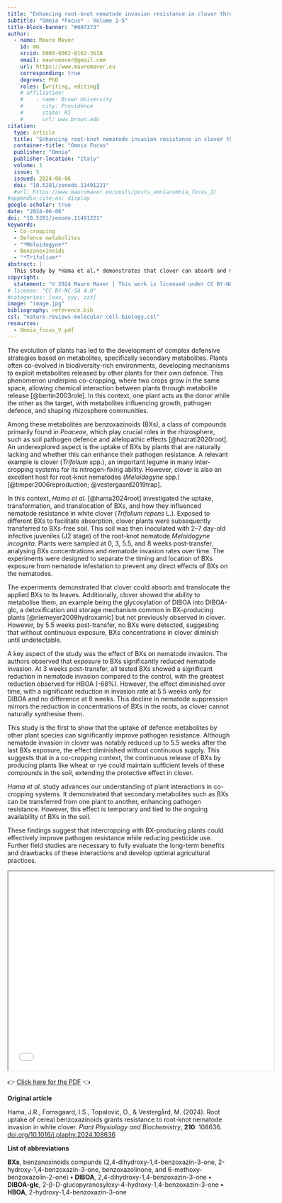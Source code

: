 ```yaml
---
title: "Enhancing root-knot nematode invasion resistance in clover through root uptake of benzoxazinoids"
subtitle: "Omnia *Focus* - Volume 1-5"
title-block-banner: "#007373"
author:
  - name: Mauro Maver
    id: mm
    orcid: 0000-0002-8162-3618
    email: mauromaver@gmail.com
    url: https://www.mauromaver.eu
    corresponding: true
    degrees: PhD
    roles: [writing, editing]
    # affiliation: 
    #    - name: Brown University
    #      city: Providence
    #      state: RI
    #      url: www.brown.edu
citation:
  type: article
  title: "Enhancing root-knot nematode invasion resistance in clover through root uptake of benzoxazinoids"
  container-title: "Omnia Focus"
  publisher: "Omnia"
  publisher-location: "Italy"
  volume: 1
  issue: 5
  issued: 2024-06-06
  doi: "10.5281/zenodo.11491221"
  #url: https://www.mauromaver.eu/posts/posts_omnia/omnia_focus_I/
#appendix-cite-as: display
google-scholar: true
date: "2024-06-06"
doi: "10.5281/zenodo.11491221"
keywords:
  - Co-cropping
  - Defence metabolites
  - "*Meloidogyne*"
  - Benzanoxinoids
  - "*Trifolium*"
abstract: |
  This study by *Hama et al.* demonstrates that clover can absorb and metabolise benzoxazinoids from other plants, significantly enhancing its resistance to nematode invasion temporarily. The findings suggest that continuous benzoxazinoids release in co-cropping systems could sustain pathogen protection in non-benzoxazinoids-producing plants like clover.
copyright:
  statement: "© 2024 Mauro Maver | This work is licensed under CC BY-NC-SA 4.0"
# license: "CC BY-NC-SA 4.0"
#categories: [xxx, yyy, zzz]
image: "image.jpg"
bibliography: reference.bib
csl: "nature-reviews-molecular-cell-biology.csl"
resources: 
  - Omnia_focus_V.pdf
---
```


::: drop-cap
The evolution of plants has led to the development of complex defensive strategies based on metabolites, specifically secondary metabolites. Plants often co-evolved in biodiversity-rich environments, developing mechanisms to exploit metabolites released by other plants for their own defence. This phenomenon underpins co-cropping, where two crops grow in the same space, allowing chemical interaction between plants through metabolite release [@bertin2003role]. In this context, one plant acts as the donor while the other as the target, with metabolites influencing growth, pathogen defence, and shaping rhizosphere communities.
:::

Among these metabolites are benzoxazinoids (BXs), a class of compounds primarily found in *Poaceae*, which play crucial roles in the rhizosphere, such as soil pathogen defence and allelopathic effects [@hazrati2020root]. An underexplored aspect is the uptake of BXs by plants that are naturally lacking and whether this can enhance their pathogen resistance. A relevant example is clover (*Trifolium* spp.), an important legume in many inter-cropping systems for its nitrogen-fixing ability. However, clover is also an excellent host for root-knot nematodes (*Meloidogyne* spp.) [@timper2006reproduction; @vestergaard2019trap].

In this context, *Hama et al.* [@hama2024root] investigated the uptake, transformation, and translocation of BXs, and how they influenced nematode resistance in white clover (*Trifolium repens* L.). Exposed to different BXs to facilitate absorption, clover plants were subsequently transferred to BXs-free soil. This soil was then inoculated with 2–7 day-old infective juveniles (J2 stage) of the root-knot nematode *Meloidogyne incognita*. Plants were sampled at 0, 3, 5.5, and 8 weeks post-transfer, analysing BXs concentrations and nematode invasion rates over time. The experiments were designed to separate the timing and location of BXs exposure from nematode infestation to prevent any direct effects of BXs on the nematodes.

The experiments demonstrated that clover could absorb and translocate the applied BXs to its leaves. Additionally, clover showed the ability to metabolise them, an example being the glycosylation of DIBOA into DIBOA-glc, a detoxification and storage mechanism common in BX-producing plants [@niemeyer2009hydroxamic] but not previously observed in clover. However, by 5.5 weeks post-transfer, no BXs were detected, suggesting that without continuous exposure, BXs concentrations in clover diminish until undetectable.

A key aspect of the study was the effect of BXs on nematode invasion. The authors observed that exposure to BXs significantly reduced nematode invasion. At 3 weeks post-transfer, all tested BXs showed a significant reduction in nematode invasion compared to the control, with the greatest reduction observed for HBOA (-68%). However, the effect diminished over time, with a significant reduction in invasion rate at 5.5 weeks only for DIBOA and no difference at 8 weeks. This decline in nematode suppression mirrors the reduction in concentrations of BXs in the roots, as clover cannot naturally synthesise them.

This study is the first to show that the uptake of defence metabolites by other plant species can significantly improve pathogen resistance. Although nematode invasion in clover was notably reduced up to 5.5 weeks after the last BXs exposure, the effect diminished without continuous supply. This suggests that in a co-cropping context, the continuous release of BXs by producing plants like wheat or rye could maintain sufficient levels of these compounds in the soil, extending the protective effect in clover.

*Hama et al.* study advances our understanding of plant interactions in co-cropping systems. It demonstrated that secondary metabolites such as BXs can be transferred from one plant to another, enhancing pathogen resistance. However, this effect is temporary and tied to the ongoing availability of BXs in the soil.

These findings suggest that intercropping with BX-producing plants could effectively improve pathogen resistance while reducing pesticide use. Further field studies are necessary to fully evaluate the long-term benefits and drawbacks of these interactions and develop optimal agricultural practices.

::: {style="text-align: center"}
<iframe width="600" height="450" src="Omnia_focus_V.pdf">

</iframe>
:::

::: PDF
👉 [Click here for the PDF](Omnia_focus_V.pdf "Here you can download the PDF version") 👈
:::

::: {.callout-note appearance="minimal"}
**Original article**

Hama, J.R., Fomsgaard, I.S., Topalović, O., & Vestergård, M. (2024). Root uptake of cereal benzoxazinoids grants resistance to root-knot nematode invasion in white clover. *Plant Physiology and Biochemistry*, **210**: 108636. [doi.org/10.1016/j.plaphy.2024.108636](https://doi.org/10.1016/j.plaphy.2024.108636)

**List of abbreviations**

**BXs**, benzanoxinoids compunds (2,4-dihydroxy-1,4-benzoxazin-3-one, 2-hydroxy-1,4-benzoxazin-3-one, benzoxazolinone, and 6-methoxy- benzoxazolin-2-one) **•** **DIBOA**, 2,4-dihydroxy-1,4-benzoxazin-3-one **•** **DIBOA-glc**, 2-β-D-glucopyranosyloxy-4-hydroxy-1,4-benzoxazin-3-one **•** **HBOA**, 2-hydroxy-1,4-benzoxazin-3-one
:::
